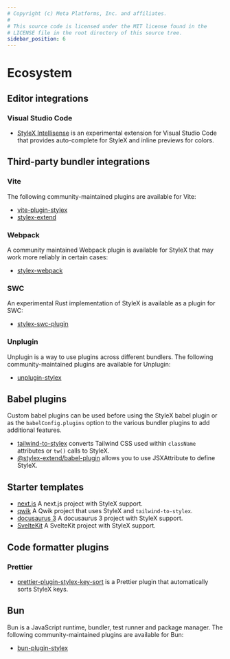 ```yaml
---
# Copyright (c) Meta Platforms, Inc. and affiliates.
#
# This source code is licensed under the MIT license found in the
# LICENSE file in the root directory of this source tree.
sidebar_position: 6
---
```


# Ecosystem

## Editor integrations

### Visual Studio Code

* [StyleX Intellisense](https://marketplace.visualstudio.com/items?itemName=yash-singh.stylex)
  is an experimental extension for Visual Studio Code that provides auto-complete for StyleX
  and inline previews for colors.

## Third-party bundler integrations

### Vite

The following community-maintained plugins are available for Vite:

* [vite-plugin-stylex](https://www.npmjs.com/package/vite-plugin-stylex)
* [stylex-extend](https://github.com/nonzzz/stylex-extend)

### Webpack

A community maintained Webpack plugin is available for StyleX that may work more reliably in certain cases:

* [stylex-webpack](https://github.com/sukkaw/stylex-webpack)

### SWC

An experimental Rust implementation of StyleX is available as a plugin for SWC:

* [stylex-swc-plugin](https://github.com/dwlad90/stylex-swc-plugin)

### Unplugin

Unplugin is a way to use plugins across different bundlers. The following community-maintained
plugins are available for Unplugin:

* [unplugin-stylex](https://www.npmjs.com/package/unplugin-stylex)

## Babel plugins

Custom babel plugins can be used before using the StyleX babel plugin or as the
`babelConfig.plugins` option to the various bundler plugins to add additional features.

* [tailwind-to-stylex](https://www.npmjs.com/package/tailwind-to-stylex) converts
  Tailwind CSS used within `className` attributes or `tw()` calls to StyleX.
* [@stylex-extend/babel-plugin](https://github.com/nonzzz/stylex-extend/tree/main/packages/babel-plugin) allows you
to use JSXAttribute to define StyleX.

## Starter templates

* [next.js](https://github.com/nmn/nextjs-app-dir-stylex) A next.js project with StyleX support.
* [qwik](https://github.com/nmn/qwik-stylex) A Qwik project that uses StyleX and `tailwind-to-stylex`.
* [docusaurus 3](https://github.com/nmn/docusaurus-stylex) A docusaurus 3 project with StyleX support.
* [SvelteKit](https://github.com/nmn/sveltekit-stylex) A SvelteKit project with StyleX support.

## Code formatter plugins

### Prettier

* [prettier-plugin-stylex-key-sort](https://github.com/nedjulius/prettier-plugin-stylex-key-sort) is a
  Prettier plugin that automatically sorts StyleX keys.

## Bun

Bun is a JavaScript runtime, bundler, test runner and package manager. The following community-maintained
plugins are available for Bun:

* [bun-plugin-stylex](https://www.npmjs.com/package/bun-plugin-stylex)

